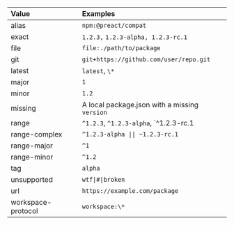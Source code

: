 | Value              | Examples                                      |
| :----------------- | :-------------------------------------------- |
| alias              | `npm:@preact/compat`                          |
| exact              | `1.2.3,` `1.2.3-alpha, 1.2.3-rc.1`            |
| file               | `file:./path/to/package`                      |
| git                | `git+https://github.com/user/repo.git`        |
| latest             | `latest`, `\*`                                |
| major              | `1`                                           |
| minor              | `1.2`                                         |
| missing            | A local package.json with a missing `version` |
| range              | `^1.2.3`, `^1.2.3-alpha`, `^1.2.3-rc.1        |
| range-complex      | `^1.2.3-alpha \|\| ~1.2.3-rc.1`               |
| range-major        | `^1`                                          |
| range-minor        | `^1.2`                                        |
| tag                | `alpha`                                       |
| unsupported        | `wtf\|#\|broken`                              |
| url                | `https://example.com/package`                 |
| workspace-protocol | `workspace:\*`                                |
